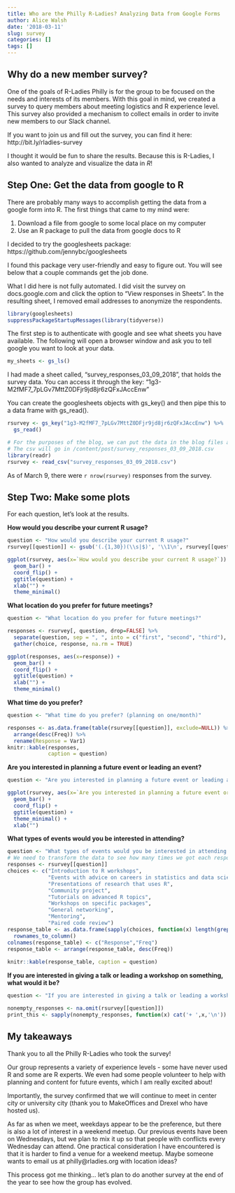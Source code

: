 ```yaml
---
title: Who are the Philly R-Ladies? Analyzing Data from Google Forms
author: Alice Walsh
date: '2018-03-11'
slug: survey
categories: []
tags: []
---
```


## Why do a new member survey?
One of the goals of R-Ladies Philly is for the group to be focused on the needs and interests of its members. With this goal in mind, we created a survey to query members about meeting logistics and R experience level. This survey also provided a mechanism to collect emails in order to invite new members to our Slack channel.

If you want to join us and fill out the survey, you can find it here: http://bit.ly/rladies-survey

I thought it would be fun to share the results. Because this is R-Ladies, I also wanted to analyze and visualize the data in *R*!

## **Step One:** Get the data from google to R  
There are probably many ways to accomplish getting the data from a google form into R. The first things that came to my mind were:  

1. Download a file from google to some local place on my computer
1. Use an R package to pull the data from google docs to R

I decided to try the googlesheets package: https://github.com/jennybc/googlesheets

I found this package very user-friendly and easy to figure out. You will see below that a couple commands get the job done.

What I did here is not fully automated. I did visit the survey on docs.google.com and click the option to "View responses in Sheets". In the resulting sheet, I removed email addresses to anonymize the respondents.

```r
library(googlesheets)
suppressPackageStartupMessages(library(tidyverse))
```

The first step is to authenticate with google and see what sheets you have available. The following will open a browser window and ask you to tell google you want to look at your data.

```r
my_sheets <- gs_ls()
```

I had made a sheet called,  "survey_responses_03_09_2018", that holds the survey data. You can access it through the key: "1g3-M2fMF7_7pLGv7MttZ0DFjr9jd8jr6zQFxJAccEnw"

You can create the googlesheets objects with gs_key() and then pipe this to a data frame with gs_read().

```r
rsurvey <- gs_key("1g3-M2fMF7_7pLGv7MttZ0DFjr9jd8jr6zQFxJAccEnw") %>%
  gs_read()
```

```r
# For the purposes of the blog, we can put the data in the blog files and then laod from there
# The csv will go in /content/post/survey_responses_03_09_2018.csv
library(readr)
rsurvey <- read_csv("survey_responses_03_09_2018.csv")
```

As of March 9, there were `r nrow(rsurvey)` responses from the survey.

## **Step Two:** Make some plots  

For each question, let's look at the results.

**How would you describe your current R usage?**
```r
question <- "How would you describe your current R usage?"
rsurvey[[question]] <- gsub('(.{1,30})(\\s|$)', '\\1\n', rsurvey[[question]])

ggplot(rsurvey, aes(x=`How would you describe your current R usage?`)) +
  geom_bar() +
  coord_flip() + 
  ggtitle(question) + 
  xlab("") + 
  theme_minimal() 
```

**What location do you prefer for future meetings?**
```r
question <- "What location do you prefer for future meetings?"

responses <- rsurvey[, question, drop=FALSE] %>%
  separate(question, sep = ", ", into = c("first", "second", "third"), extra="drop") %>%
  gather(choice, response, na.rm = TRUE)

ggplot(responses, aes(x=response)) +
  geom_bar() +
  coord_flip() + 
  ggtitle(question) + 
  xlab("") + 
  theme_minimal()
```

**What time do you prefer?**
```r
question <- "What time do you prefer? (planning on one/month)" 

responses <- as.data.frame(table(rsurvey[[question]], exclude=NULL)) %>%
  arrange(desc(Freq)) %>%
  rename(Response = Var1)
knitr::kable(responses,
             caption = question)
```

**Are you interested in planning a future event or leading an event?**
```r
question <- "Are you interested in planning a future event or leading an event?"

ggplot(rsurvey, aes(x=`Are you interested in planning a future event or leading an event?`)) +
  geom_bar() +
  coord_flip() +
  ggtitle(question) + 
  theme_minimal() + 
  xlab("") 
```

**What types of events would you be interested in attending?**
```r
question <- "What types of events would you be interested in attending (choose as many responses as you like)?"
# We need to transform the data to see how many times we got each response
responses <- rsurvey[[question]]
choices <- c("Introduction to R workshops",
             "Events with advice on careers in statistics and data science/career panels",
             "Presentations of research that uses R",
             "Community project",
             "Tutorials on advanced R topics",
             "Workshops on specific packages",
             "General networking",
             "Mentoring",
             "Paired code review")
response_table <- as.data.frame(sapply(choices, function(x) length(grep(x, responses)))) %>%
  rownames_to_column()
colnames(response_table) <- c("Response","Freq")
response_table <- arrange(response_table, desc(Freq))
  
knitr::kable(response_table, caption = question)
```

**If you are interested in giving a talk or leading a workshop on something, what would it be?**
```r
question <- "If you are interested in giving a talk or leading a workshop on something, what would it be?"

nonempty_responses <- na.omit(rsurvey[[question]])
print_this <- sapply(nonempty_responses, function(x) cat('+ ',x,'\n'))
```


## My takeaways 
Thank you to all the Philly R-Ladies who took the survey!  

Our group represents a variety of experience levels - some have never used R and some are R experts. We even had some people volunteer to help with planning and content for future events, which I am really excited about!

Importantly, the survey confirmed that we will continue to meet in center city or university city (thank you to MakeOffices and Drexel who have hosted us).

As far as when we meet, weekdays appear to be the preference, but there is also a lot of interest in a weekend meetup. Our previous events have been on Wednesdays, but we plan to mix it up so that people with conflicts every Wednesday can attend. One  practical consideration I have encountered is that it is harder to find a venue for a weekend meetup. Maybe someone wants to email us at philly@rladies.org with location ideas?

This process got me thinking... let's plan to do another survey at the end of the year to see how the group has evolved.

